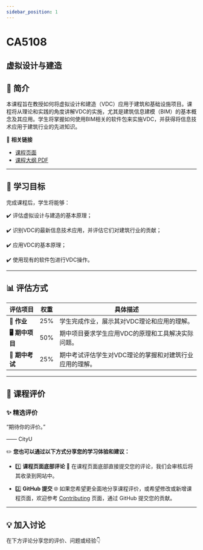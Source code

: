 ```yaml
---
sidebar_position: 1
---
```


# CA5108
## 虚拟设计与建造

## **📘 简介**
本课程旨在教授如何将虚拟设计和建造（VDC）应用于建筑和基础设施项目。课程将从理论和实践的角度讲解VDC的实施，尤其是建筑信息建模（BIM）的基本概念及其应用。学生将掌握如何使用BIM相关的软件包来实施VDC，并获得将信息技术应用于建筑行业的先进知识。

🔗 **相关链接**
- [课程页面](https://www.cityu.edu.hk/catalogue/pg/202425/course/CA5108.htm)
- [课程大纲 PDF](https://www.cityu.edu.hk/catalogue/pg/202425/course/CA5108.pdf)

---

## **🎯 学习目标**

完成课程后，学生将能够：

✔️ 评估虚拟设计与建造的基本原理；

✔️ 识别VDC的最新信息技术应用，并评估它们对建筑行业的贡献；

✔️ 应用VDC的基本原理；

✔️ 使用现有的软件包进行VDC操作。

---

## **📊 评估方式**

| **评估项目**          | **权重** | **具体描述**                                                                                       |
|----------------------|---------|---------------------------------------------------------------------------------------------------|
| **📝 作业**           | 25%     | 学生完成作业，展示其对VDC理论和应用的理解。                                                       |
| **🖥️ 期中项目**      | 50%     | 期中项目要求学生应用VDC的原理和工具解决实际问题。                                                 |
| **📄 期中考试**       | 25%     | 期中考试评估学生对VDC理论的掌握和对建筑行业应用的理解。                                           |

---

## **💬 课程评价**

### ✨ **精选评价**
<div className={commentStyles.commentBox}>
    <p className={commentStyles.commentText}>
        “期待你的评价。”
    </p>
    <p className={commentStyles.commentAuthor}>—— CityU</p>
</div>

✏️ **您也可以通过以下方式分享您的学习体验和建议：**

- 1️⃣ **课程页面底部评论**
💬 在课程页面底部直接提交您的评论，我们会审核后将其收录到网站中。

- 2️⃣ **GitHub 提交**
🌐 如果您希望更全面地分享课程评价，或希望修改或新增课程页面，欢迎参考 [Contributing](https://penjc.github.io/CityU/contributing) 页面，通过 GitHub 提交您的贡献。

---

## **💡 加入讨论**

在下方评论分享您的评价、问题或经验👇
<Utterances />